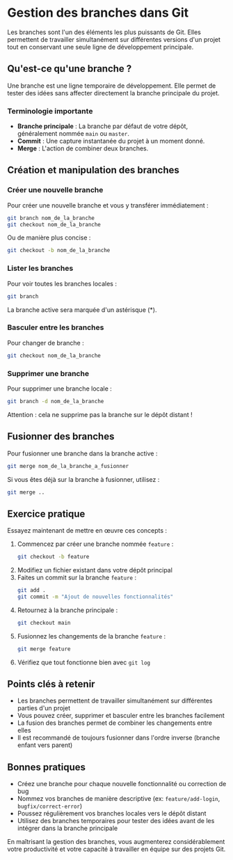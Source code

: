 # Gestion des branches dans Git

Les branches sont l'un des éléments les plus puissants de Git. Elles permettent de travailler simultanément sur différentes versions d'un projet tout en conservant une seule ligne de développement principale.

## Qu'est-ce qu'une branche ?

Une branche est une ligne temporaire de développement. Elle permet de tester des idées sans affecter directement la branche principale du projet.

### Terminologie importante

- **Branche principale** : La branche par défaut de votre dépôt, généralement nommée `main` ou `master`.
- **Commit** : Une capture instantanée du projet à un moment donné.
- **Merge** : L'action de combiner deux branches.

## Création et manipulation des branches

### Créer une nouvelle branche

Pour créer une nouvelle branche et vous y transférer immédiatement :

```bash copy
git branch nom_de_la_branche
git checkout nom_de_la_branche
```

Ou de manière plus concise :

```bash copy
git checkout -b nom_de_la_branche
```

### Lister les branches

Pour voir toutes les branches locales :

```bash copy
git branch
```

La branche active sera marquée d'un astérisque (*).

### Basculer entre les branches

Pour changer de branche :

```bash copy
git checkout nom_de_la_branche
```

### Supprimer une branche

Pour supprimer une branche locale :

```bash copy
git branch -d nom_de_la_branche
```

Attention : cela ne supprime pas la branche sur le dépôt distant !

## Fusionner des branches

Pour fusionner une branche dans la branche active :

```bash copy
git merge nom_de_la_branche_a_fusionner
```

Si vous êtes déjà sur la branche à fusionner, utilisez :

```bash copy
git merge ..
```

## Exercice pratique

Essayez maintenant de mettre en œuvre ces concepts :

1. Commencez par créer une branche nommée `feature` :
   ```bash copy
   git checkout -b feature
   ```
2. Modifiez un fichier existant dans votre dépôt principal
3. Faites un commit sur la branche `feature` :
   ```bash copy
   git add .
   git commit -m "Ajout de nouvelles fonctionnalités"
   ```
4. Retournez à la branche principale :
   ```bash copy
   git checkout main
   ```
5. Fusionnez les changements de la branche `feature` :
   ```bash copy
   git merge feature
   ```
6. Vérifiez que tout fonctionne bien avec `git log`

## Points clés à retenir

- Les branches permettent de travailler simultanément sur différentes parties d'un projet
- Vous pouvez créer, supprimer et basculer entre les branches facilement
- La fusion des branches permet de combiner les changements entre elles
- Il est recommandé de toujours fusionner dans l'ordre inverse (branche enfant vers parent)

## Bonnes pratiques

- Créez une branche pour chaque nouvelle fonctionnalité ou correction de bug
- Nommez vos branches de manière descriptive (ex: `feature/add-login`, `bugfix/correct-error`)
- Poussez régulièrement vos branches locales vers le dépôt distant
- Utilisez des branches temporaires pour tester des idées avant de les intégrer dans la branche principale

En maîtrisant la gestion des branches, vous augmenterez considérablement votre productivité et votre capacité à travailler en équipe sur des projets Git.